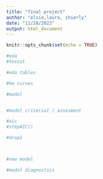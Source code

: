 ```yaml
---
title: "final project"
author: "elsie,laura, shierly"
date: "11/28/2023"
output: html_document
---
```


```r
knitr::opts_chunk$set(echo = TRUE)
```

```r
#eda
#tessst
```


```r


#eda tables
```


```r

#km curves
```


```r
#model


#model criterial / assesment
```


```r

#aic
#stepAIC()

#drop1



#new model


```



```r

#model diagnostics
```


```r


```

